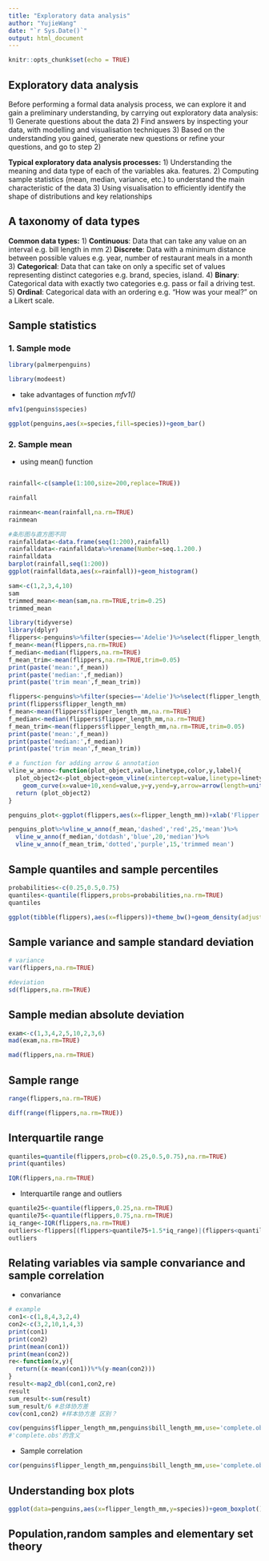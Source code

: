 ```yaml
---
title: "Exploratory data analysis"
author: "YujieWang"
date: "`r Sys.Date()`"
output: html_document
---
```


```r
knitr::opts_chunk$set(echo = TRUE)
```

## Exploratory data analysis

Before performing a formal data analysis process, we can explore it and gain a preliminary  understanding, by carrying out exploratory data analysis:
  1) Generate questions about the data
  2) Find answers by inspecting your data, with modelling and visualisation techniques
  3) Based on the understanding you gained, generate new questions or refine your questions, and go to step 2)

**Typical exploratory data analysis processes:**
  1) Understanding the meaning and data type of each of the variables aka. features.
  2) Computing sample statistics (mean, median, variance, etc.) to understand the main characteristic of the data 
  3) Using visualisation to efficiently identify the shape of distributions and key relationships

## A taxonomy of data types

**Common data types:**
  1) **Continuous**: Data that can take any value on an interval e.g. bill length in mm
  2) **Discrete**: Data with a minimum distance between possible values e.g. year, number 
of restaurant meals in a month
  3) **Categorical**: Data that can take on only a specific set of values representing 
distinct categories e.g. brand, species, island.
  4) **Binary**: Categorical data with exactly two categories e.g. pass or fail a driving test.
  5) **Ordinal**: Categorical data with an ordering e.g. “How was your meal?” on a Likert scale.
  
## Sample statistics
### 1. Sample mode
```r
library(palmerpenguins)
```
```r
library(modeest)
```
* take advantages of  function *mfv1()*
```r
mfv1(penguins$species)
```

```r
ggplot(penguins,aes(x=species,fill=species))+geom_bar()
```
### 2. Sample mean
* using mean() function
```r
```


```r
rainfall<-c(sample(1:100,size=200,replace=TRUE))

rainfall
```


```r
rainmean<-mean(rainfall,na.rm=TRUE)
rainmean
```
```r
#条形图与直方图不同
rainfalldata<-data.frame(seq(1:200),rainfall)
rainfalldata<-rainfalldata%>%rename(Number=seq.1.200.)
rainfalldata
barplot(rainfall,seq(1:200))
ggplot(rainfalldata,aes(x=rainfall))+geom_histogram()
```
```r
sam<-c(1,2,3,4,10)
sam
trimmed_mean<-mean(sam,na.rm=TRUE,trim=0.25)
trimmed_mean
```

```r
library(tidyverse)
library(dplyr)
flippers<-penguins%>%filter(species=='Adelie')%>%select(flipper_length_mm)%>%unlist()%>%as.vector()
f_mean<-mean(flippers,na.rm=TRUE)
f_median<-median(flippers,na.rm=TRUE)
f_mean_trim<-mean(flippers,na.rm=TRUE,trim=0.05)
print(paste('mean:',f_mean))
print(paste('median:',f_median))
print(paste('trim mean',f_mean_trim))
```

```r
flippers<-penguins%>%filter(species=='Adelie')%>%select(flipper_length_mm)
print(flippers$flipper_length_mm)
f_mean<-mean(flippers$flipper_length_mm,na.rm=TRUE)
f_median<-median(flippers$flipper_length_mm,na.rm=TRUE)
f_mean_trim<-mean(flippers$flipper_length_mm,na.rm=TRUE,trim=0.05)
print(paste('mean:',f_mean))
print(paste('median:',f_median))
print(paste('trim mean',f_mean_trim))
```
```r
# a function for adding arrow & annotation
vline_w_anno<-function(plot_object,value,linetype,color,y,label){
  plot_object2<-plot_object+geom_vline(xintercept=value,linetype=linetype,color=color,size=1.5)+
    geom_curve(x=value+10,xend=value,y=y,yend=y,arrow=arrow(length=unit(0.5,'cm')))+geom_text(x=value+10,y=y,label=label,color=color)
  return (plot_object2)
}

penguins_plot<-ggplot(flippers,aes(x=flipper_length_mm))+xlab('Flipper length(mm)')+geom_histogram(binwidth=2)

penguins_plot%>%vline_w_anno(f_mean,'dashed','red',25,'mean')%>%
  vline_w_anno(f_median,'dotdash','blue',20,'median')%>%
  vline_w_anno(f_mean_trim,'dotted','purple',15,'trimmed mean')
```

## Sample quantiles and sample percentiles
```r
probabilities<-c(0.25,0.5,0.75)
quantiles<-quantile(flippers,probs=probabilities,na.rm=TRUE)
quantiles
```
```r
ggplot(tibble(flippers),aes(x=flippers))+theme_bw()+geom_density(adjust=1,size=1)+xlab('Flipper length(mm)')+ylab('Density')+geom_vline(xintercept=quantiles,linetype='dashed',color='blue')+annotate('label',x=quantiles,y=0.0325,size=5,fill='white',label=probabilities)+annotate('label',x=quantiles,y=0.0275,size=5,fill='white',label=quantiles)
```

## Sample variance and sample standard deviation
```r
# variance
var(flippers,na.rm=TRUE)
```
```r
#deviation
sd(flippers,na.rm=TRUE)
```

## Sample median absolute deviation

```r
exam<-c(1,3,4,2,5,10,2,3,6)
mad(exam,na.rm=TRUE)
```

```r
mad(flippers,na.rm=TRUE)
```

## Sample range

```r
range(flippers,na.rm=TRUE)
```
```r
diff(range(flippers,na.rm=TRUE))
```

## Interquartile range

```r
quantiles=quantile(flippers,prob=c(0.25,0.5,0.75),na.rm=TRUE)
print(quantiles)
```

```r
IQR(flippers,na.rm=TRUE)
```

* Interquartile range and outliers
```r
quantile25<-quantile(flippers,0.25,na.rm=TRUE)
quantile75<-quantile(flippers,0.75,na.rm=TRUE)
iq_range<-IQR(flippers,na.rm=TRUE)
outliers<-flippers[(flippers>quantile75+1.5*iq_range)|(flippers<quantile25-1.5*iq_range)]
outliers
```

## Relating variables via sample convariance and sample correlation

* convariance
```r
# example
con1<-c(1,8,4,3,2,4)
con2<-c(3,2,10,1,4,3)
print(con1)
print(con2)
print(mean(con1))
print(mean(con2))
re<-function(x,y){
  return((x-mean(con1))%*%(y-mean(con2)))
}
result<-map2_dbl(con1,con2,re)
result
sum_result<-sum(result)
sum_result/6 #总体协方差
cov(con1,con2) #样本协方差 区别？
```

```r
cov(penguins$flipper_length_mm,penguins$bill_length_mm,use='complete.obs')
#'complete.obs'的含义
```

* Sample correlation

```r
cor(penguins$flipper_length_mm,penguins$bill_length_mm,use='complete.obs')
```

## Understanding box plots
```r
ggplot(data=penguins,aes(x=flipper_length_mm,y=species))+geom_boxplot()+xlab("Flipper length(mm)")+ylab("Penguin species")
```
## Population,random samples and elementary set theory


